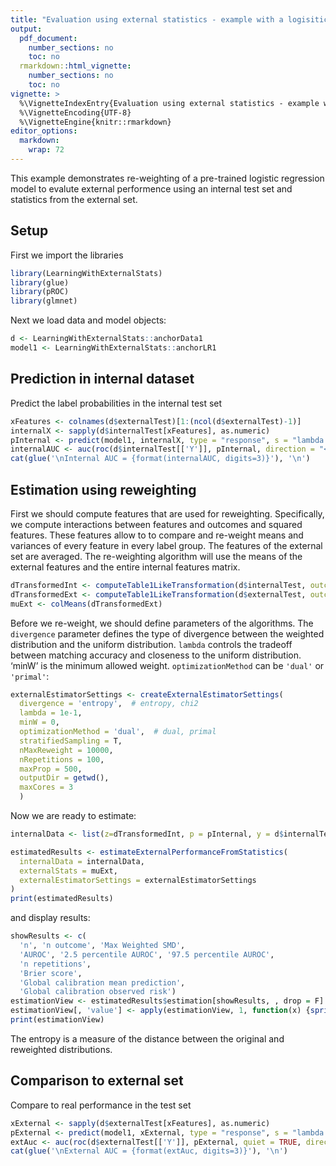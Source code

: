 ```yaml
---
title: "Evaluation using external statistics - example with a logisitic model"
output: 
  pdf_document:
    number_sections: no
    toc: no
  rmarkdown::html_vignette:
    number_sections: no
    toc: no
vignette: >
  %\VignetteIndexEntry{Evaluation using external statistics - example with a logisitic model}
  %\VignetteEncoding{UTF-8}
  %\VignetteEngine{knitr::rmarkdown}
editor_options: 
  markdown: 
    wrap: 72
---
```


This example demonstrates re-weighting of a pre-trained logistic
regression model to evalute external performence using an internal test
set and statistics from the external set.

## Setup

First we import the libraries

```r
library(LearningWithExternalStats)
library(glue)
library(pROC)
library(glmnet)
```

Next we load data and model objects:

```r
d <- LearningWithExternalStats::anchorData1
model1 <- LearningWithExternalStats::anchorLR1
```

## Prediction in internal dataset

Predict the label probabilities in the internal test set

```r
xFeatures <- colnames(d$externalTest)[1:(ncol(d$externalTest)-1)]
internalX <- sapply(d$internalTest[xFeatures], as.numeric)
pInternal <- predict(model1, internalX, type = "response", s = "lambda.1se")[,1]
internalAUC <- auc(roc(d$internalTest[['Y']], pInternal, direction = "<", quiet = T))
cat(glue('\nInternal AUC = {format(internalAUC, digits=3)}'), '\n')
```

## Estimation using reweighting

First we should compute features that are used for reweighting.
Specifically, we compute interactions between features and outcomes and
squared features. These features allow to to compare and re-weight means
and variances of every feature in every label group. The features of the
external set are averaged. The re-weighting algorithm will use the means
of the external features and the entire internal features matrix.

```r
dTransformedInt <- computeTable1LikeTransformation(d$internalTest, outcomeBalance=TRUE)
dTransformedExt <- computeTable1LikeTransformation(d$externalTest, outcomeBalance=TRUE)
muExt <- colMeans(dTransformedExt)
```

Before we re-weight, we should define parameters of the algorithms. The
`divergence` parameter defines the type of divergence between the
weighted distribution and the uniform distribution. `lambda` controls
the tradeoff between matching accuracy and closeness to the uniform
distribution. 'minW' is the minimum allowed weight. `optimizationMethod`
can be `'dual'` or `'primal'`:

```r
externalEstimatorSettings <- createExternalEstimatorSettings(
  divergence = 'entropy',  # entropy, chi2
  lambda = 1e-1,
  minW = 0,
  optimizationMethod = 'dual',  # dual, primal
  stratifiedSampling = T,
  nMaxReweight = 10000,
  nRepetitions = 100,
  maxProp = 500,
  outputDir = getwd(),
  maxCores = 3
  )
```

Now we are ready to estimate:

```r
internalData <- list(z=dTransformedInt, p = pInternal, y = d$internalTest[['Y']])

estimatedResults <- estimateExternalPerformanceFromStatistics(
  internalData = internalData,
  externalStats = muExt,
  externalEstimatorSettings = externalEstimatorSettings
)
print(estimatedResults)
```
and display results:
```r
showResults <- c(
  'n', 'n outcome', 'Max Weighted SMD',
  'AUROC', '2.5 percentile AUROC', '97.5 percentile AUROC', 
  'n repetitions',
  'Brier score',
  'Global calibration mean prediction',
  'Global calibration observed risk')
estimationView <- estimatedResults$estimation[showResults, , drop = F]
estimationView[, 'value'] <- apply(estimationView, 1, function(x) {sprintf('%.3g', x)})
print(estimationView)
```

The entropy is a measure of the distance between the original and
reweighted distributions.

## Comparison to external set

Compare to real performance in the test set

```r
xExternal <- sapply(d$externalTest[xFeatures], as.numeric)
pExternal <- predict(model1, xExternal, type = "response", s = "lambda.1se")[,1]
extAuc <- auc(roc(d$externalTest[['Y']], pExternal, quiet = TRUE, direction='<'))
cat(glue('\nExternal AUC = {format(extAuc, digits=3)}'), '\n')
```
